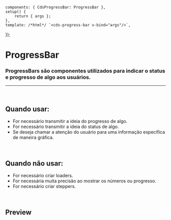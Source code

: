 
<Meta of={ProgressBarStories} />

	components: { CdsProgressBar: ProgressBar },
	setup() {
		return { args };
	},
	template: /*html*/ `<cds-progress-bar v-bind="args"/>`,
});

# ProgressBar

### ProgressBars são componentes utilizados para indicar o status e progresso de algo aos usuários.

***

<br />

## Quando usar:

* For necessário transmitir a ideia do progresso de algo.
* For necessário transmitir a ideia do status de algo.
* Se deseja chamar a atenção do usuário para uma informação específica de maneira gráfica.

<br />

## Quando não usar:

* For necessário criar loaders.
* For necessária muita precisão ao mostrar os números ou progresso.
* For necessário criar steppers.

<br />

## Preview

<Canvas>
  <Story of={ProgressBarStories.ProgressBar} />
</Canvas>

<Controls />
